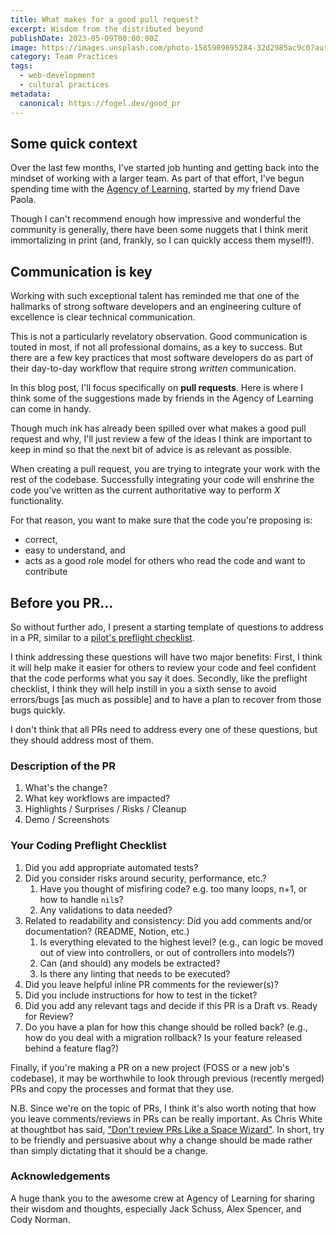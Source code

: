 ```yaml
---
title: What makes for a good pull request?
excerpt: Wisdom from the distributed beyond
publishDate: 2023-05-09T00:00:00Z
image: https://images.unsplash.com/photo-1585909695284-32d2985ac9c0?auto=format&fit=crop&w=1068&q=80
category: Team Practices
tags:
  - web-development
  - cultural practices
metadata:
  canonical: https://fogel.dev/good_pr
---
```


## Some quick context

Over the last few months, I've started job hunting and getting back into the mindset of working with a larger team. As part of that effort, I've begun spending time with the [Agency of Learning](https://agencyoflearning.com/), started by my friend Dave Paola.

Though I can't recommend enough how impressive and wonderful the community is generally, there have been some nuggets that I think merit immortalizing in print (and, frankly, so I can quickly access them myself!).

## Communication is key

Working with such exceptional talent has reminded me that one of the hallmarks of strong software developers and an engineering culture of excellence is clear technical communication.

This is not a particularly revelatory observation. Good communication is touted in most, if not all professional domains, as a key to success. But there are a few key practices that most software developers do as part of their day-to-day workflow that require strong _written_ communication.

In this blog post, I'll focus specifically on **pull requests**. Here is where I think some of the suggestions made by friends in the Agency of Learning can come in handy.

Though much ink has already been spilled over what makes a good pull request and why, I'll just review a few of the ideas I think are important to keep in mind so that the next bit of advice is as relevant as possible.

When creating a pull request, you are trying to integrate your work with the rest of the codebase. Successfully integrating your code will enshrine the code you've written as the current authoritative way to perform _X_ functionality.

For that reason, you want to make sure that the code you're proposing is:

- correct,
- easy to understand, and
- acts as a good role model for others who read the code and want to contribute

## Before you PR...

So without further ado, I present a starting template of questions to address in a PR, similar to a [pilot's preflight checklist](https://en.wikipedia.org/wiki/Preflight_checklist).

I think addressing these questions will have two major benefits:
First, I think it will help make it easier for others to review your code and feel confident that the code performs what you say it does.
Secondly, like the preflight checklist, I think they will help instill in you a sixth sense to avoid errors/bugs [as much as possible] and to have a plan to recover from those bugs quickly.

I don't think that all PRs need to address every one of these questions, but they should address most of them.

### Description of the PR

1. What's the change?
2. What key workflows are impacted?
3. Highlights / Surprises / Risks / Cleanup
4. Demo / Screenshots

### Your Coding Preflight Checklist

1. Did you add appropriate automated tests?
2. Did you consider risks around security, performance, etc.?
   1. Have you thought of misfiring code? e.g. too many loops, n+1, or how to handle `nil`s?
   2. Any validations to data needed?
3. Related to readability and consistency: Did you add comments and/or documentation? (README, Notion, etc.)
   1. Is everything elevated to the highest level? (e.g., can logic be moved out of view into controllers, or out of controllers into models?)
   2. Can (and should) any models be extracted?
   3. Is there any linting that needs to be executed?
4. Did you leave helpful inline PR comments for the reviewer(s)?
5. Did you include instructions for how to test in the ticket?
6. Did you add any relevant tags and decide if this PR is a Draft vs. Ready for Review?
7. Do you have a plan for how this change should be rolled back? (e.g., how do you deal with a migration rollback? Is your feature released behind a feature flag?)

Finally, if you're making a PR on a new project (FOSS or a new job's codebase), it may be worthwhile to look through previous (recently merged) PRs and copy the processes and format that they use.

N.B. Since we're on the topic of PRs, I think it's also worth noting that how you leave comments/reviews in PRs can be really important. As Chris White at thoughtbot has said, ["Don't review PRs Like a Space Wizard"](https://thoughtbot.com/blog/don-t-review-prs-like-a-space-wizard). In short, try to be friendly and persuasive about why a change should be made rather than simply dictating that it should be a change.

### Acknowledgements

A huge thank you to the awesome crew at Agency of Learning for sharing their wisdom and thoughts, especially Jack Schuss, Alex Spencer, and Cody Norman.
